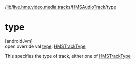 /[lib](/api-reference/android/v2/home/content)/[live.hms.video.media.tracks](../index)/[HMSAudioTrack](index)/[type](type)

# type

[androidJvm]\
open override val [type](type): [HMSTrackType](../-h-m-s-track-type/index)

This specifies the type of track, either one of [HMSTrackType](../-h-m-s-track-type/index)
